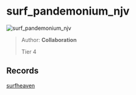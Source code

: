 
# surf_pandemonium_njv

![surf_pandemonium_njv](https://raw.githubusercontent.com/Sayt123/SurfMapPics/Maps-and-bonuses/csgo/surf_pandemonium_njv.jpg)

> Author: **Collaboration**
>
> Tier 4

## Records

[surfheaven](https://surfheaven.eu/map/surf_pandemonium_njv)
